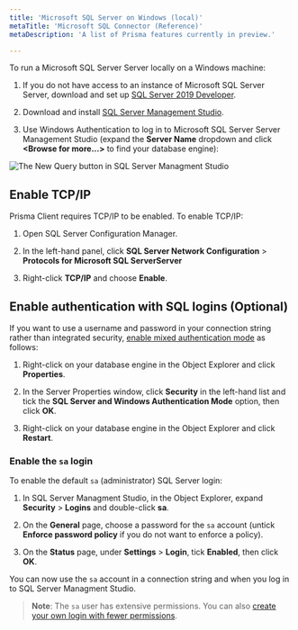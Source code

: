 ```yaml
---
title: 'Microsoft SQL Server on Windows (local)'
metaTitle: 'Microsoft SQL Connector (Reference)'
metaDescription: 'A list of Prisma features currently in preview.'

---
```


<TopBlock>

To run a Microsoft SQL Server Server locally on a Windows machine:

1. If you do not have access to an instance of Microsoft SQL Server Server, download and set up [SQL Server 2019 Developer](https://www.microsoft.com/en-us/sql-server/sql-server-downloads).

1. Download and install [SQL Server Management Studio](https://docs.microsoft.com/en-us/sql/ssms/download-sql-server-management-studio-ssms?view=sql-server-ver15).

1. Use Windows Authentication to log in to Microsoft SQL Server Server Management Studio (expand the **Server Name** dropdown and click **&lt;Browse for more...&gt;** to find your database engine):


  ![The New Query button in SQL Server Managment Studio](../../../../doc-images/connect-sql-server.png)

</TopBlock>

## Enable TCP/IP

Prisma Client requires TCP/IP to be enabled. To enable TCP/IP:

1. Open SQL Server Configuration Manager.

1. In the left-hand panel, click **SQL Server Network Configuration** > **Protocols for Microsoft SQL ServerServer**

1. Right-click **TCP/IP** and choose **Enable**.

## Enable authentication with SQL logins (Optional)

If you want to use a username and password in your connection string rather than integrated security, [enable mixed authentication mode](https://docs.microsoft.com/en-us/sql/database-engine/configure-windows/change-server-authentication-mode?view=sql-server-ver15) as follows:

1. Right-click on your database engine in the Object Explorer and click **Properties**.

1. In the Server Properties window, click **Security** in the left-hand list and tick the **SQL Server and Windows Authentication Mode** option, then click **OK**.

1. Right-click on your database engine in the Object Explorer and click **Restart**.

### Enable the `sa` login

To enable the default `sa` (administrator) SQL Server login:

1. In SQL Server Managment Studio, in the Object Explorer, expand **Security** > **Logins** and double-click **sa**.

1. On the **General** page, choose a password for the `sa` account (untick **Enforce password policy** if you do not want to enforce a policy).

1. On the **Status** page, under **Settings** > **Login**, tick **Enabled**, then click **OK**.

You can now use the `sa` account in a connection string and when you log in to SQL Server Managment Studio.

> **Note**: The `sa` user has extensive permissions. You can also [create your own login with fewer permissions](https://docs.microsoft.com/en-us/sql/relational-databases/security/authentication-access/create-a-login?view=sql-server-ver15).